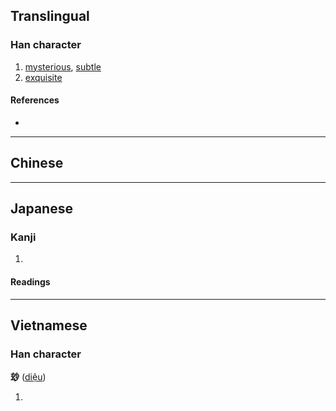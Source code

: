 {{also|妙}}
{{character info/new}}
==Translingual==

===Han character===
{{Han char|rn=95|rad=玄|as=04|sn=9|four=09720|canj=YIFH|ids=⿰玄少}}

# [[mysterious]], [[subtle]]
# [[exquisite]]

====References====
* {{Han ref|kx=0725.020|dkj=20815|dj=1135.010|hdz=10287.040|uh=7385|ud=29573|bh=CFC6|bd=53190}}

----

==Chinese==
{{zh-see|妙|v}}

----

==Japanese==

===Kanji===
{{ja-kanji|grade=|rs=玄04}}

# {{rfdef|ja|sort=玄04}}

====Readings====
{{ja-readings
|on=みょう
|kun=たえ-
}}

----

==Vietnamese==

===Han character===
'''玅''' ([[diệu]])

# {{rfdef|vi}}

{{cln|vi|Han tu}}